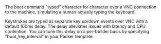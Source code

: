 <!-- Code generated from the comments of the VNCConfig struct in packer-plugin-sdk/bootcommand/config.go; DO NOT EDIT MANUALLY -->

The boot command "typed" character for character over a VNC connection to
the machine, simulating a human actually typing the keyboard.

Keystrokes are typed as separate key up/down events over VNC with a default
100ms delay. The delay alleviates issues with latency and CPU contention.
You can tune this delay on a per-builder basis by specifying
"boot_key_interval" in your Packer template.
